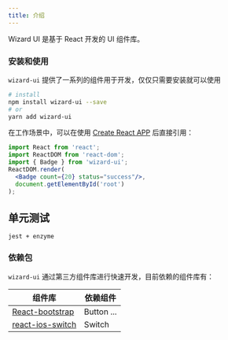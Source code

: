 ```yaml
---
title: 介绍
---
```


Wizard UI 是基于 React 开发的 UI 组件库。

### 安装和使用
`wizard-ui` 提供了一系列的组件用于开发，仅仅只需要安装就可以使用
```bash
# install
npm install wizard-ui --save
# or
yarn add wizard-ui
```

在工作场景中，可以在使用 [Create React APP](https://github.com/facebook/create-react-app) 后直接引用：
```jsx
import React from 'react';
import ReactDOM from 'react-dom';
import { Badge } from 'wizard-ui';
ReactDOM.render(
  <Badge count={20} status="success"/>,
  document.getElementById('root')
);
```

## 单元测试
`jest + enzyme`

### 依赖包
`wizard-ui` 通过第三方组件库进行快速开发，目前依赖的组件库有：

| 组件库                                                                   | 依赖组件 |
|-------------------------------------------------------------------------|---------|
| [React-bootstrap](https://github.com/react-bootstrap/react-bootstrap)   | Button ...|
| [react-ios-switch](https://github.com/clari/react-ios-switch)           | Switch |

